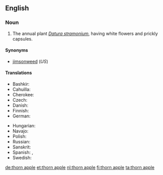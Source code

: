 ==English==

===Noun===
{{en-noun|head=[[thorn]] [[apple]]}}

# The annual plant ''[[Datura stramonium]]'', having white flowers and prickly capsules.

====Synonyms====
* [[jimsonweed]] (''US'')

====Translations====
{{trans-top|''Datura stramonium''}}
* Bashkir: {{tø|ba|ҡаразирә|sc=Cyrl}}
* Cahuilla: {{tø|chl|kíkesewva'al}}
* Cherokee: {{t-|chr|ᏒᏟ|tr=svhli|sc=Cher}}
* Czech: {{t-|cs|durman|m}}
* Danish: {{t-|da|pigæble|n}}
* Finnish: {{t+|fi|hulluruoho}}
* German: {{t-|de|Stechapfel|m}}
{{trans-mid}}
* Hungarian: {{t+|hu|maszlag}}
* Navajo: {{tø|nv|chʼóhojilyééh}}
* Polish: {{t-|pl|bieluń|f}}
* Russian: {{t+|ru|дурман|m|tr=durmán|sc=Cyrl}}
* Sanskrit: {{t-|sa|कनक|m|tr=kanaka|sc=Deva}}
* Spanish: {{t-|es|estramonio|m}}, {{t-|es|toloache|m}}
* Swedish: {{t-|sv|spikklubba|c}}
{{trans-bottom}}

[[de:thorn apple]]
[[et:thorn apple]]
[[nl:thorn apple]]
[[fi:thorn apple]]
[[ta:thorn apple]]
